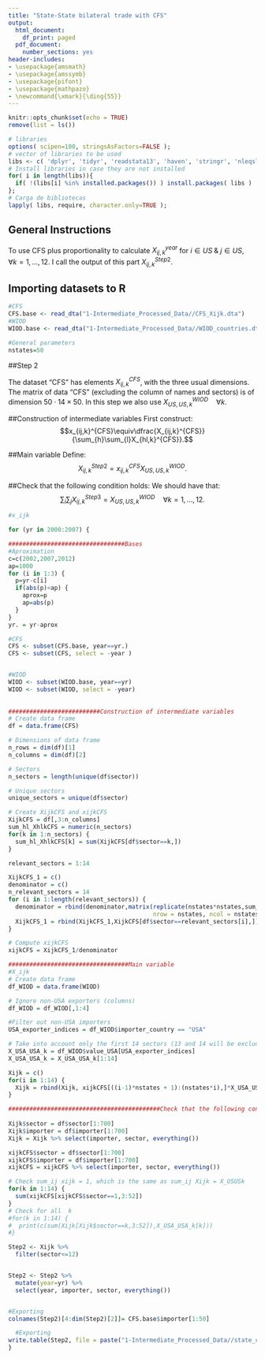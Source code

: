 ```yaml
---
title: "State-State bilateral trade with CFS"
output:
  html_document:
    df_print: paged
  pdf_document:
    number_sections: yes
header-includes:
- \usepackage{amsmath}
- \usepackage{amssymb}
- \usepackage{pifont}
- \usepackage{mathpazo}
- \newcommand{\xmark}{\ding{55}}
---
```



```r
knitr::opts_chunk$set(echo = TRUE)
remove(list = ls())
```

```r
# libraries
options( scipen=100, stringsAsFactors=FALSE );
# vector of libraries to be used
libs <- c( 'dplyr', 'tidyr', 'readstata13', 'haven', 'stringr', 'nleqslv', 'gdata', 'Statamarkdown');
# Install libraries in case they are not installed
for( i in length(libs)){ 
  if( !(libs[i] %in% installed.packages()) ) install.packages( libs ) 
};
# Carga de bibliotecas
lapply( libs, require, character.only=TRUE );
```


## General Instructions

To use CFS plus proportionality to calculate $X_{ij,k}^{year}$ for $i\in US\;  \&\;   j \in US$,  $\forall k=1,...,12$.  I call the output of this part $X_{ij,k}^{Step2}$.

## Importing datasets to R
```r
#CFS
CFS.base <- read_dta("1-Intermediate_Processed_Data//CFS_Xijk.dta")
#WIOD
WIOD.base <- read_dta("1-Intermediate_Processed_Data//WIOD_countries.dta")

#General parameters
nstates=50
```

##Step 2 

The dataset "CFS" has elements $X_{ij,k}^{CFS}$, with the three usual dimensions. The matrix of data "CFS" (excluding the column of names and sectors) is of dimension $50 \cdot 14 \times 50$. In this step we also use $X_{US,US,k}^{WIOD} \quad \forall k$.

##Construction of intermediate variables
First construct: $$x_{ij,k}^{CFS}\equiv\dfrac{X_{ij,k}^{CFS}}{\sum_{h}\sum_{l}X_{hl,k}^{CFS}}.$$


##Main variable 
Define: $$X_{ij,k}^{Step2}=x_{ij,k}^{CFS}X_{US,US,k}^{WIOD}.$$

##Check that the following condition holds:
We should have that: $$\sum_{i} \sum_{j} X_{ij,k}^{Step3}=X_{US,US,k}^{WIOD} \quad \forall k=1,...,12.$$


```r
#x_ijk

for (yr in 2000:2007) {

#################################Bases  
#Aproximation
c=c(2002,2007,2012)
ap=1000
for (i in 1:3) {
  p=yr-c[i]
  if(abs(p)<ap) {
    aprox=p
    ap=abs(p)
  }
}
yr. = yr-aprox

#CFS
CFS <- subset(CFS.base, year==yr.)
CFS <- subset(CFS, select = -year )


#WIOD
WIOD <- subset(WIOD.base, year==yr)
WIOD <- subset(WIOD, select = -year)  
  
  
##########################Construction of intermediate variables    
# Create data frame
df = data.frame(CFS)

# Dimensions of data frame
n_rows = dim(df)[1]
n_columns = dim(df)[2]

# Sectors
n_sectors = length(unique(df$sector))

# Unique sectors
unique_sectors = unique(df$sector)

# Create XijkCFS and xijkCFS
XijkCFS = df[,3:n_columns]
sum_hl_XhlkCFS = numeric(n_sectors)
for(k in 1:n_sectors) {
  sum_hl_XhlkCFS[k] = sum(XijkCFS[df$sector==k,])
}

relevant_sectors = 1:14

XijkCFS_1 = c()
denominator = c()
n_relevant_sectors = 14
for (i in 1:length(relevant_sectors)) {
  denominator = rbind(denominator,matrix(replicate(nstates*nstates,sum_hl_XhlkCFS[i]), 
                                         nrow = nstates, ncol = nstates))
  XijkCFS_1 = rbind(XijkCFS_1,XijkCFS[df$sector==relevant_sectors[i],])
}

# Compute xijkCFS
xijkCFS = XijkCFS_1/denominator  

##################################Main variable  
#X_ijk  
# Create data frame
df_WIOD = data.frame(WIOD)

# Ignore non-USA exporters (columns)
df_WIOD = df_WIOD[,1:4]

#Filter out non-USA importers
USA_exporter_indices = df_WIOD$importer_country == "USA"

# Take into account only the first 14 sectors (13 and 14 will be excluded later)
X_USA_USA_k = df_WIOD$value_USA[USA_exporter_indices]
X_USA_USA_k = X_USA_USA_k[1:14]

Xijk = c()
for(i in 1:14) {
  Xijk = rbind(Xijk, xijkCFS[((i-1)*nstates + 1):(nstates*i),]*X_USA_USA_k[i])
}

###########################################Check that the following condition holds:
  
Xijk$sector = df$sector[1:700]
Xijk$importer = df$importer[1:700]
Xijk = Xijk %>% select(importer, sector, everything())

xijkCFS$sector = df$sector[1:700]
xijkCFS$importer = df$importer[1:700]
xijkCFS = xijkCFS %>% select(importer, sector, everything())

# Check sum_ij xijk = 1, which is the same as sum_ij Xijk = X_USUSk
for(k in 1:14) {
  sum(xijkCFS[xijkCFS$sector==1,3:52])
}
# Check for all  k
#for(k in 1:14) {
#  print(c(sum(Xijk[Xijk$sector==k,3:52]),X_USA_USA_k[k]))
#}

Step2 <- Xijk %>%
  filter(sector<=12)


Step2 <- Step2 %>%
  mutate(year=yr) %>%
  select(year, importer, sector, everything())


#Exporting 
colnames(Step2)[4:dim(Step2)[2]]= CFS.base$importer[1:50]

  #Exporting
write.table(Step2, file = paste("1-Intermediate_Processed_Data//state_cfs_step_", yr,".txt", sep=""), sep = ",", row.names = FALSE)
}
```


